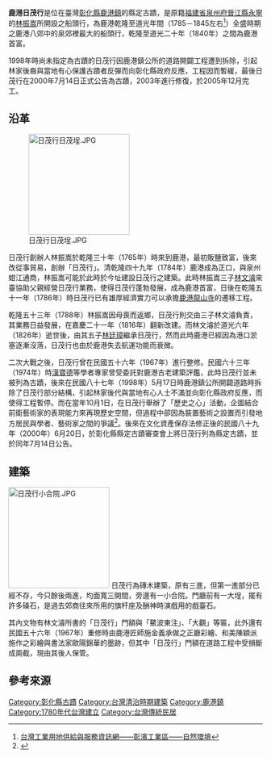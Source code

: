 {{coord|24.059040|120.429224|display=title}}
{{tw monument
|name=鹿港日茂行
|formername=
|image=鹿港最大船頭行-日茂行.jpg
|imagename=
|othername=
|formalname=
|level= 縣定古蹟
|class= 宅第
|time= {{QIN}}乾隆年間<br/>（1784年－1786年）{{r|日}}
|material= 
|location={{ROC-TWN}}[[彰化縣|彰化縣]][[鹿港鎮|鹿港鎮]]新宮里<br/>泉州二街65號
|open=
|cost=
|website=
|reg_url=https://nchdb.boch.gov.tw/assets/overview/monument/20201210000001
}}
'''鹿港日茂行'''是位在臺灣[[彰化縣|彰化縣]][[鹿港鎮|鹿港鎮]]的縣定古蹟，是原籍[[福建省|福建省]][[泉州府|泉州府]][[晉江縣|晉江縣]][[永寧鎮_(石獅市)|永寧]]的[[林振嵩|林振嵩]]所開設之船頭行，為鹿港乾隆至道光年間（1785－1845左右<ref>[http://idbpark.moeaidb.gov.tw/%E5%85%A8%E5%9C%8B%E5%B7%A5%E6%A5%AD%E5%8D%80/%E5%B7%A5%E6%A5%AD%E5%8D%80%E4%BB%8B%E7%B4%B9/%E5%BD%B0%E6%BF%B1%E5%B7%A5%E6%A5%AD%E5%8D%80/08.asp?Zone=%B9%FC%C0%D8%A4u%B7~%B0%CF&UnitCode=NA0000&Section=%A4%A4%B3%A1%A4u%B7~%B0%CF 台灣工業用地供給與服務資訊網——彰濱工業區——自然環境]{{dead link|date=2018年2月 |bot=InternetArchiveBot |fix-attempted=yes }}</ref>）全盛時期之鹿港八郊中的泉郊裡最大的船頭行，乾隆至道光二十年（1840年）之間為鹿港首富{{r|文}}{{r|彰}}。

1998年時尚未指定為古蹟的日茂行因鹿港鎮公所的道路開闢工程遭到拆除，引起林家後裔與當地有心保護古蹟者反彈而向彰化縣政府反應，工程因而暫緩，最後日茂行在2000年7月14日正式公告為古蹟，2003年進行修復，於2005年12月完工{{r|文}}{{r|日}}{{r|彰}}。

== 沿革 ==
[[File:日茂行日茂埕.JPG|200px]]

日茂行創辦人林振嵩於乾隆三十年（1765年）時來到鹿港，最初販鹽致富，後來改從事貿易，創辦「日茂行」{{r|日}}。清乾隆四十九年（1784年）鹿港成為正口，與泉州蚶江通商{{r|彰}}，林振嵩可能於此時於今址建設日茂行之建築{{r|日}}。此時林振嵩三子[[林文濬|林文濬]]來臺協助父親經營日茂行業務，使得日茂行蓬勃發展，成為鹿港首富，日後在乾隆五十一年（1786年）時日茂行已有雄厚經濟實力可以承擔[[鹿港龍山寺|鹿港龍山寺]]的遷移工程{{r|日}}。

乾隆五十三年（1788年）林振嵩因母喪而返鄉，日茂行則交由三子林文濬負責，其業務日益發展，在嘉慶二十一年（1816年）翻新改建{{r|日}}。而林文濬於道光六年（1826年）逝世後，由其五子[[林廷璋|林廷璋]]繼承日茂行，然而此時鹿港已經因為港口淤塞逐漸沒落，日茂行也由於鹿港失去航運功能而衰微{{r|日}}。

二次大戰之後，日茂行曾在民國五十六年（1967年）進行整修{{r|文}}。民國六十三年（1974年）時[[漢寶德|漢寶德]]等學者專家曾受委託對鹿港古老建築評鑑，此時日茂行並未被列為古蹟，後來在民國八十七年（1998年）5月17日時鹿港鎮公所開闢道路時拆除了日茂行部分結構，引起林家後代與當地有心人士不滿並向彰化縣政府反應，而使得工程暫停{{r|日}}。而在當年10月1日，在日茂行舉辦了「歷史之心」活動，企圖結合前衛藝術家的表現能力來再現歷史空間，但過程中卻因為裝置藝術之設置而引發地方居民與學者、藝術家之間的爭議<ref>{{cite book|author=廖昭雅|title=《政府指定古蹟對古蹟既有利益者之[[利益衝突|利益衝突]]之研究——以彰化縣鹿港鎮日茂行為例》 |publisher=逢甲大學土地管理研究所 |location= |isbn= |pages=3頁 |date=2007年6月}}</ref>{{r|日}}。後來在文化資產保存法修正後的民國八十九年（2000年）6月20日，於彰化縣縣定古蹟審查會上將日茂行列為縣定古蹟，並於同年7月14日公告{{r|日}}。

== 建築 ==
[[File:日茂行小合院.JPG|200px]]
日茂行為磚木建築，原有三進，但第一進部分已經不存，今只餘後兩進，均面寬三開間，旁邊有一小合院{{r|文}}。門廳前有一大埕，擺有許多磉石，是過去郊商往來所用的旗杆座及酬神時演戲用的戲臺石{{r|彰}}。

其內文物有林文濬所書的「日茂行」門額與「鰲波東注」、「大觀」等匾{{r|彰}}，此外還有民國五十六年（1967年）重修時由鹿港匠師施金義承做之正廳彩繪、和美陳穎派施作之彩繪與書法家歐陽錦華的墨跡，但其中「日茂行」門額在道路工程中受損斷成兩截，現由其後人保管{{r|文}}。

== 參考來源 ==
{{Commons cat|Lukang Rimao Hang}}
{{reflist|refs=
<ref name="文">{{cite web |url=http://www.hach.gov.tw/hach/frontsite/cultureassets/caseBasicInfoAction.do?method=doViewCaseBasicInfo&caseId=NA09602000198&version=1&assetsClassifyId=1.1&menuId=310&siteId=101 |language=zh-tw |title=鹿港日茂行 |publisher=行政院文化建設委員會文化資產總管理處籌備處 |accessdate=2011-08-18 }}{{dead link|date=2018年2月 |bot=InternetArchiveBot |fix-attempted=yes }}</ref>
<ref name="日">{{cite book|author=曾文吉（計畫主持）|title=《彰化縣縣定古蹟「鹿港日茂行」修復工程工作報告書》 |publisher=彰化縣文化局 |location=彰化縣彰化市 |isbn=986-00-6304-4 |pages=10－15頁 |date=2006年9月}}</ref>
<ref name="彰">[http://mus.bocach.gov.tw/index.jsp?ind=9&id=31 彰化縣古蹟與歷史建築資訊網——鹿港日茂行] {{webarchive|url=https://web.archive.org/web/20121028185230/http://mus.bocach.gov.tw/index.jsp?ind=9&id=31 |date=2012-10-28 }}</ref>
}}

{{台灣縣市定古蹟}}
{{彰化縣文化資產}}

[[Category:彰化縣古蹟|Category:彰化縣古蹟]]
[[Category:台灣清治時期建築|Category:台灣清治時期建築]]
[[Category:鹿港鎮|Category:鹿港鎮]]
[[Category:1780年代台灣建立|Category:1780年代台灣建立]]
[[Category:台灣傳統民居|Category:台灣傳統民居]]